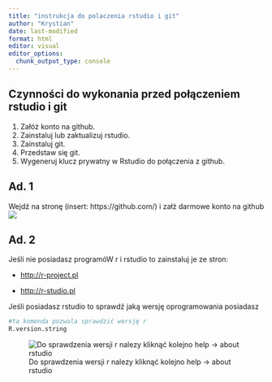 ```yaml
---
title: "instrukcja do polaczenia rstudio i git"
author: "Krystian"
date: last-modified
format: html
editor: visual
editor_options: 
  chunk_output_type: console
---
```


## Czynności do wykonania przed połączeniem rstudio i git

1.  Załóż konto na github.
2.  Zainstaluj lub zaktualizuj rstudio.
3.  Zainstaluj git.
4.  Przedstaw się git.
5.  Wygeneruj klucz prywatny w Rstudio do połączenia z github.

## Ad. 1

Wejdź na stronę (insert: https://github.com/) i załż darmowe konto na github ![](images/Zrzut%20ekranu%202022-11-23%20142536.png)

## Ad. 2

Jeśli nie posiadasz programóW r i rstudio to zainstaluj je ze stron:

-   <http://r-project.pl>

-   <http://r-studio.pl>

Jeśli posiadasz rstudio to sprawdź jaką wersję oprogramowania posiadasz

```r
#ta komenda pozwala sprawdzić wersję r
R.version.string
```

![Do sprawdzenia wersji r nalezy kliknąć kolejno help -\> about rstudio](pictures/Zrzut%20ekranu%202022-11-23%20143006.png)
